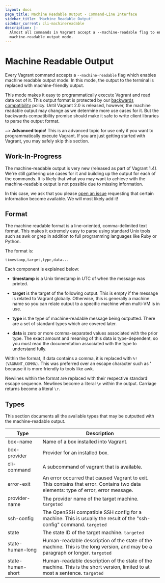 ```yaml
---
layout: docs
page_title: Machine Readable Output - Command-Line Interface
sidebar_title: 'Machine Readable Output'
sidebar_current: cli-machinereadable
description: |-
  Almost all commands in Vagrant accept a --machine-readable flag to enable
  machine-readable output mode.
---
```


# Machine Readable Output

Every Vagrant command accepts a `--machine-readable` flag which enables
machine readable output mode. In this mode, the output to the terminal
is replaced with machine-friendly output.

This mode makes it easy to programmatically execute Vagrant and read data
out of it. This output format is protected by our
[backwards compatibility](/docs/installation/backwards-compatibility)
policy. Until Vagrant 2.0 is released, however, the machine readable output
may change as we determine more use cases for it. But the backwards
compatibility promise should make it safe to write client libraries to
parse the output format.

~> **Advanced topic!** This is an advanced topic for use only if
you want to programmatically execute Vagrant. If you are just getting started
with Vagrant, you may safely skip this section.

## Work-In-Progress

The machine-readable output is very new (released as part of Vagrant 1.4).
We're still gathering use cases for it and building up the output for each
of the commands. It is likely that what you may want to achieve with
the machine-readable output is not possible due to missing information.

In this case, we ask that you please
[open an issue](https://github.com/hashicorp/vagrant/issues)
requesting that certain information become available. We will most likely add
it!

## Format

The machine readable format is a line-oriented, comma-delimited text format.
This makes it extremely easy to parse using standard Unix tools such as awk or
grep in addition to full programming languages like Ruby or Python.

The format is:

```
timestamp,target,type,data...
```

Each component is explained below:

- **timestamp** is a Unix timestamp in UTC of when the message was printed.

- **target** is the target of the following output. This is empty if the
  message is related to Vagrant globally. Otherwise, this is generally a machine
  name so you can relate output to a specific machine when multi-VM is in use.

- **type** is the type of machine-readable message being outputted. There are
  a set of standard types which are covered later.

- **data** is zero or more comma-separated values associated with the prior
  type. The exact amount and meaning of this data is type-dependent, so you
  must read the documentation associated with the type to understand fully.

Within the format, if data contains a comma, it is replaced with
`%!(VAGRANT_COMMA)`. This was preferred over an escape character such as \'
because it is more friendly to tools like awk.

Newlines within the format are replaced with their respective standard escape
sequence. Newlines become a literal `\n` within the output. Carriage returns
become a literal `\r`.

## Types

This section documents all the available types that may be outputted
with the machine-readable output.

| Type              | Description                                                                                                                        |
| ----------------- | ---------------------------------------------------------------------------------------------------------------------------------- |
| box-name          | Name of a box installed into Vagrant.                                                                                              |
| box-provider      | Provider for an installed box.                                                                                                     |
| cli-command       | A subcommand of vagrant that is available.                                                                                         |
| error-exit        | An error occurred that caused Vagrant to exit. This contains that error. Contains two data elements: type of error, error message. |
| provider-name     | The provider name of the target machine. `targeted`                                                                                |
| ssh-config        | The OpenSSH compatible SSH config for a machine. This is usually the result of the "ssh-config" command. `targeted`                |
| state             | The state ID of the target machine. `targeted`                                                                                     |
| state-human-long  | Human-readable description of the state of the machine. This is the long version, and may be a paragraph or longer. `targeted`     |
| state-human-short | Human-readable description of the state of the machine. This is the short version, limited to at most a sentence. `targeted`       |
